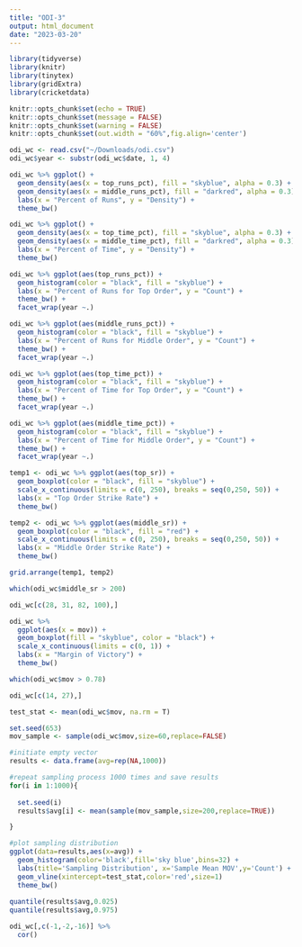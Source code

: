 ```yaml
---
title: "ODI-3"
output: html_document
date: "2023-03-20"
---
```


```r
library(tidyverse)
library(knitr)
library(tinytex)
library(gridExtra)
library(cricketdata)

knitr::opts_chunk$set(echo = TRUE)
knitr::opts_chunk$set(message = FALSE)
knitr::opts_chunk$set(warning = FALSE)
knitr::opts_chunk$set(out.width = "60%",fig.align='center')
```

```r
odi_wc <- read.csv("~/Downloads/odi.csv")
odi_wc$year <- substr(odi_wc$date, 1, 4)
```

```r
odi_wc %>% ggplot() + 
  geom_density(aes(x = top_runs_pct), fill = "skyblue", alpha = 0.3) + 
  geom_density(aes(x = middle_runs_pct), fill = "darkred", alpha = 0.3) +
  labs(x = "Percent of Runs", y = "Density") +
  theme_bw()

odi_wc %>% ggplot() + 
  geom_density(aes(x = top_time_pct), fill = "skyblue", alpha = 0.3) + 
  geom_density(aes(x = middle_time_pct), fill = "darkred", alpha = 0.3) +
  labs(x = "Percent of Time", y = "Density") +
  theme_bw()
```

```r
odi_wc %>% ggplot(aes(top_runs_pct)) + 
  geom_histogram(color = "black", fill = "skyblue") +
  labs(x = "Percent of Runs for Top Order", y = "Count") +
  theme_bw() +
  facet_wrap(year ~.)

odi_wc %>% ggplot(aes(middle_runs_pct)) + 
  geom_histogram(color = "black", fill = "skyblue") +
  labs(x = "Percent of Runs for Middle Order", y = "Count") +
  theme_bw() +
  facet_wrap(year ~.)
```
```r
odi_wc %>% ggplot(aes(top_time_pct)) + 
  geom_histogram(color = "black", fill = "skyblue") +
  labs(x = "Percent of Time for Top Order", y = "Count") +
  theme_bw() +
  facet_wrap(year ~.)

odi_wc %>% ggplot(aes(middle_time_pct)) + 
  geom_histogram(color = "black", fill = "skyblue") +
  labs(x = "Percent of Time for Middle Order", y = "Count") +
  theme_bw() +
  facet_wrap(year ~.)
```

```r
temp1 <- odi_wc %>% ggplot(aes(top_sr)) + 
  geom_boxplot(color = "black", fill = "skyblue") + 
  scale_x_continuous(limits = c(0, 250), breaks = seq(0,250, 50)) +
  labs(x = "Top Order Strike Rate") +
  theme_bw()

temp2 <- odi_wc %>% ggplot(aes(middle_sr)) + 
  geom_boxplot(color = "black", fill = "red") + 
  scale_x_continuous(limits = c(0, 250), breaks = seq(0,250, 50)) +
  labs(x = "Middle Order Strike Rate") +
  theme_bw()

grid.arrange(temp1, temp2)

which(odi_wc$middle_sr > 200)

odi_wc[c(28, 31, 82, 100),]
```

```r
odi_wc %>%
  ggplot(aes(x = mov)) + 
  geom_boxplot(fill = "skyblue", color = "black") + 
  scale_x_continuous(limits = c(0, 1)) +
  labs(x = "Margin of Victory") +
  theme_bw()

which(odi_wc$mov > 0.78)

odi_wc[c(14, 27),]
```
```r
test_stat <- mean(odi_wc$mov, na.rm = T)

set.seed(653)
mov_sample <- sample(odi_wc$mov,size=60,replace=FALSE)

#initiate empty vector
results <- data.frame(avg=rep(NA,1000))

#repeat sampling process 1000 times and save results
for(i in 1:1000){
  
  set.seed(i)
  results$avg[i] <- mean(sample(mov_sample,size=200,replace=TRUE))

}

#plot sampling distribution
ggplot(data=results,aes(x=avg)) +
  geom_histogram(color='black',fill='sky blue',bins=32) +
  labs(title='Sampling Distribution', x='Sample Mean MOV',y='Count') +
  geom_vline(xintercept=test_stat,color='red',size=1)
  theme_bw() 
  
quantile(results$avg,0.025)
quantile(results$avg,0.975)
```

```r
odi_wc[,c(-1,-2,-16)] %>%
  cor()
```

